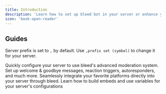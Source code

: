 ```yaml
---
title: Introduction
description: 'Learn how to set up bleed bot in your server or enhance your everyday use with commands & more.'
icon: 'book-open-reader'
---
```


## Guides

<Info>Server prefix is set to `,` by default. Use `,prefix set (symbol)` to change it for your server.</Info>

<CardGroup cols={2}>
  <Card
    title="Security Setup"
    icon="hammer"
    href="/guides/security/moderation"
  >
    Quickly configure your server to use bleed's advanced moderation system.
  </Card>
  <Card
    title="Server Configuration"
    icon="gear"
    href="/guides/configuration/welcome-goodbye"
  >
    Set up welcome & goodbye messages, reaction triggers, autoresponders, and much more.
  </Card>
  <Card
    title="Social Media Integrations"
    icon="share-nodes"
    href="guides/integrations/x"
  >
    Seamlessly integrate your favorite platforms directly into your server through bleed.
  </Card>
  <Card
    title="Embed Scripting"
    icon="code"
    href="guides/embed/scripting"
  >
    Learn how to build embeds and use variables for your server's configurations
  </Card>
</CardGroup>
